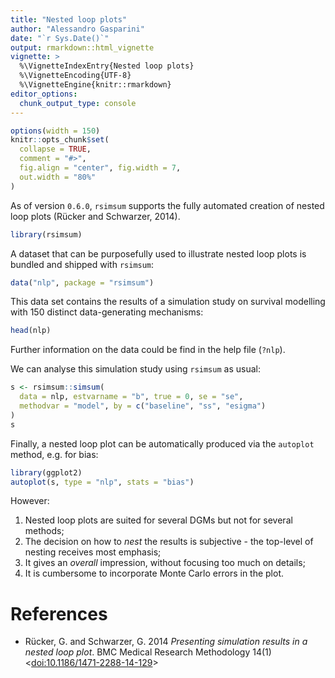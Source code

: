 ```yaml
---
title: "Nested loop plots"
author: "Alessandro Gasparini"
date: "`r Sys.Date()`"
output: rmarkdown::html_vignette
vignette: >
  %\VignetteIndexEntry{Nested loop plots}
  %\VignetteEncoding{UTF-8}
  %\VignetteEngine{knitr::rmarkdown}
editor_options: 
  chunk_output_type: console
---
```


```r
options(width = 150)
knitr::opts_chunk$set(
  collapse = TRUE,
  comment = "#>",
  fig.align = "center", fig.width = 7,
  out.width = "80%"
)
```

As of version `0.6.0`, `rsimsum` supports the fully automated creation of nested loop plots (Rücker and Schwarzer, 2014).

```r
library(rsimsum)
```

A dataset that can be purposefully used to illustrate nested loop plots is bundled and shipped with `rsimsum`:

```r
data("nlp", package = "rsimsum")
```

This data set contains the results of a simulation study on survival modelling with 150 distinct data-generating mechanisms:

```r
head(nlp)
```

Further information on the data could be find in the help file (`?nlp`).

We can analyse this simulation study using `rsimsum` as usual:

```r
s <- rsimsum::simsum(
  data = nlp, estvarname = "b", true = 0, se = "se",
  methodvar = "model", by = c("baseline", "ss", "esigma")
)
s
```

Finally, a nested loop plot can be automatically produced via the `autoplot` method, e.g. for bias:

```r
library(ggplot2)
autoplot(s, type = "nlp", stats = "bias")
```

However:

1. Nested loop plots are suited for several DGMs but not for several methods;
1. The decision on how to _nest_ the results is subjective - the top-level of nesting receives most emphasis;
1. It gives an _overall_ impression, without focusing too much on details;
1. It is cumbersome to incorporate Monte Carlo errors in the plot.

# References

* Rücker, G. and Schwarzer, G. 2014 _Presenting simulation results in a nested loop plot_. BMC Medical Research Methodology 14(1) <[doi:10.1186/1471-2288-14-129](https://doi.org/10.1186/1471-2288-14-129)>
